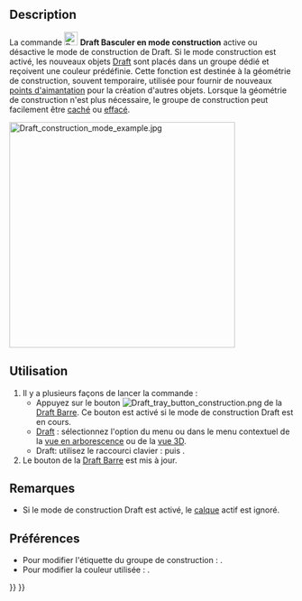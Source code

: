 <languages/>

{{Docnav/fr
|[[Draft_SetStyle/fr|Définir le style]]
|[[Draft_AutoGroup/fr|Groupe automatique]]
|[[Draft_Workbench/fr|Atelier Draft]]
|IconL=Draft_SetStyle.svg
|IconR=
|IconC=Workbench_Draft.svg
}}

{{GuiCommand/fr
|Name=Draft ToggleConstructionMode
|Name/fr=Draft Basculer en mode construction
|MenuLocation=Utilitaires → Basculer en mode construction
|Workbenches=[[Draft_Workbench/fr|Draft]], [[BIM_Workbench/fr|BIM]]
|Shortcut=Draft : {{KEY|C}} {{KEY|M}}
|SeeAlso=[[Draft_AddConstruction/fr|Draft Ajouter au groupe de construction]], [[Draft_AutoGroup/fr|Draft Groupe automatique]]
}}

==Description== 

La commande [[Image:Draft_ToggleConstructionMode.svg|24px]] '''Draft Basculer en mode construction''' active ou désactive le mode de construction de Draft. Si le mode construction est activé, les nouveaux objets [[Draft_Workbench/fr|Draft]] sont placés dans un groupe dédié et reçoivent une couleur prédéfinie. Cette fonction est destinée à la géométrie de construction, souvent temporaire, utilisée pour fournir de nouveaux [[Draft_Snap/fr|points d'aimantation]] pour la création d'autres objets. Lorsque la géométrie de construction n'est plus nécessaire, le groupe de construction peut facilement être [[Std_HideSelection/fr|caché]] ou [[Std_Delete/fr|effacé]].

[[Image:Draft construction mode example.jpg|400px]]
{{Caption|Géométrie de construction, en bleu, utilisée pour déterminer le centre et le rayon d'un cercle}}

<span id="Usage"></span>
==Utilisation== 

# Il y a plusieurs façons de lancer la commande :
#* Appuyez sur le bouton [[Image:Draft_tray_button_construction.png]] de la [[Draft_Tray/fr|Draft Barre]]. Ce bouton est activé si le mode de construction Draft est en cours.
#* [[Draft_Workbench/fr|Draft]] : sélectionnez l'option {{MenuCommand|Utilitaires → [[Image:Draft_ToggleConstructionMode.svg|16px]] Basculer en mode construction}} du menu ou dans le menu contextuel de la [[Tree_view/fr|vue en arborescence]] ou de la [[3D_view/fr|vue 3D]].
#* Draft: utilisez le raccourci clavier : {{KEY|C}} puis {{KEY|M}}.
# Le bouton de la [[Draft_Tray/fr|Draft Barre]] est mis à jour.

<span id="Notes"></span>
==Remarques==

* Si le mode de construction Draft est activé, le [[Draft_Layer/fr|calque]] actif est ignoré.

<span id="Preferences"></span>
==Préférences==

* Pour modifier l'étiquette du groupe de construction : {{MenuCommand|Édition → Préférences... → Draft → Général → Étiquette du groupe de construction}}.
* Pour modifier la couleur utilisée : {{MenuCommand|Édition → Préférences... → Draft → Général → Couleur de la géométrie de construction}}.


{{Docnav/fr
|[[Draft_SetStyle/fr|Définir le style]]
|[[Draft_AutoGroup/fr|Groupe automatique]]
|[[Draft_Workbench/fr|Atelier Draft]]
|IconL=Draft_SetStyle.svg
|IconR=
|IconC=Workbench_Draft.svg
}}

{{Draft Tools navi{{#translation:}}}}
{{Userdocnavi{{#translation:}}}}